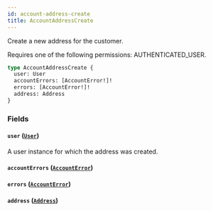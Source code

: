 ```yaml
---
id: account-address-create
title: AccountAddressCreate
---
```


Create a new address for the customer.

Requires one of the following permissions: AUTHENTICATED_USER.

```graphql
type AccountAddressCreate {
  user: User
  accountErrors: [AccountError!]!
  errors: [AccountError!]!
  address: Address
}
```

### Fields

#### `user` ([`User`](../../../developer/api-reference/objects/user))

A user instance for which the address was created.

#### `accountErrors` ([`AccountError`](../../../developer/api-reference/objects/account-error))

#### `errors` ([`AccountError`](../../../developer/api-reference/objects/account-error))

#### `address` ([`Address`](../../../developer/api-reference/objects/address))
